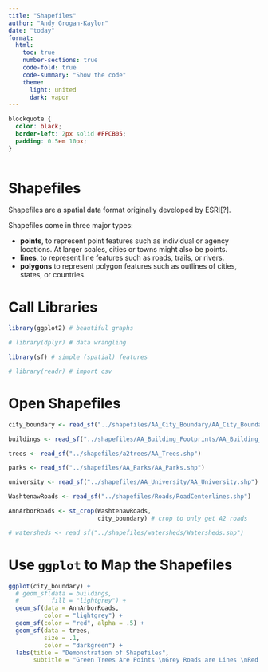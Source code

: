 ```yaml
---
title: "Shapefiles"
author: "Andy Grogan-Kaylor"
date: "today"
format:
  html:
    toc: true
    number-sections: true
    code-fold: true
    code-summary: "Show the code"
    theme:
      light: united
      dark: vapor
---
```


```css

blockquote {
  color: black;
  border-left: 2px solid #FFCB05; 
  padding: 0.5em 10px;
}
  
```

# Shapefiles

Shapefiles are a spatial data format originally developed by ESRI[?].

Shapefiles come in three major types:

* **points**, to represent point features such as individual or agency locations. At larger scales, cities or towns might also be points.
* **lines**, to represent line features such as roads, trails, or rivers.
* **polygons** to represent polygon features such as outlines of cities, states, or countries.

# Call Libraries

```r

library(ggplot2) # beautiful graphs

# library(dplyr) # data wrangling

library(sf) # simple (spatial) features

# library(readr) # import csv

```

# Open Shapefiles

```r

city_boundary <- read_sf("../shapefiles/AA_City_Boundary/AA_City_Boundary.shp")

buildings <- read_sf("../shapefiles/AA_Building_Footprints/AA_Building_Footprints.shp")

trees <- read_sf("../shapefiles/a2trees/AA_Trees.shp")

parks <- read_sf("../shapefiles/AA_Parks/AA_Parks.shp")

university <- read_sf("../shapefiles/AA_University/AA_University.shp")

WashtenawRoads <- read_sf("../shapefiles/Roads/RoadCenterlines.shp")

AnnArborRoads <- st_crop(WashtenawRoads, 
                         city_boundary) # crop to only get A2 roads

# watersheds <- read_sf("../shapefiles/watersheds/Watersheds.shp")

```

# Use `ggplot` to Map the Shapefiles

```r

ggplot(city_boundary) +
  # geom_sf(data = buildings,
  #         fill = "lightgrey") +
  geom_sf(data = AnnArborRoads, 
          color = "lightgrey") +
  geom_sf(color = "red", alpha = .5) + 
  geom_sf(data = trees, 
          size = .1, 
          color = "darkgreen") +
  labs(title = "Demonstration of Shapefiles",
       subtitle = "Green Trees Are Points \nGrey Roads are Lines \nRed City Boundary is Polygon")

```

